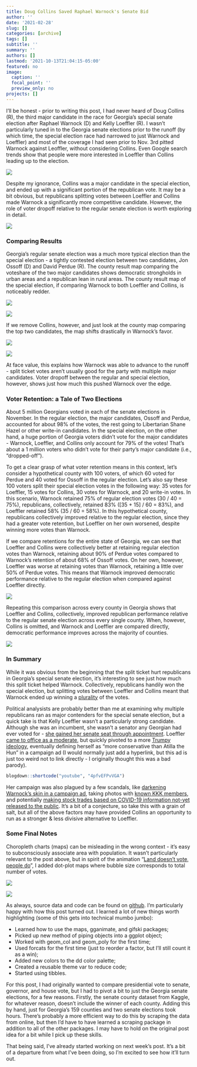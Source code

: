```yaml
---
title: Doug Collins Saved Raphael Warnock's Senate Bid
author: ''
date: '2021-02-28'
slug: []
categories: [archive]
tags: []
subtitle: ''
summary: ''
authors: []
lastmod: '2021-10-13T21:04:15-05:00'
featured: no
image:
  caption: ''
  focal_point: ''
  preview_only: no
projects: []
---
```


I’ll be honest - prior to writing this post, I had never heard of Doug Collins (R), the third major candidate in the race for Georgia’s special senate election after Raphael Warnock (D) and Kelly Loeffler (R). I wasn’t particularly tuned in to the Georgia senate elections prior to the runoff (by which time, the special election race had narrowed to just Warnock and Loeffler) and most of the coverage I had seen prior to Nov. 3rd pitted Warnock against Leoffler, without considering Collins. Even Google search trends show that people were more interested in Loeffler than Collins leading up to the election.

![](pics/plot_01.png)

Despite my ignorance, Collins was a major candidate in the special election, and ended up with a significant portion of the republican vote. It may be a bit obvious, but republicans splitting votes between Loeffler and Collins made Warnock a significantly more competitive candidate. However, the role of voter dropoff relative to the regular senate election is worth exploring in detail.

![](pics/plot_02.png)

### Comparing Results

Georgia’s regular senate election was a much more typical election than the special election - a tightly contested election between two candidates, Jon Ossoff (D) and David Perdue (R). The county result map comparing the voteshare of the two major candidates shows democratic strongholds in urban areas and a republican lean in rural areas. The county result map of the special election, if comparing Warnock to both Loeffler and Collins, is noticeably redder.

![](pics/plot_03.png)

![](pics/plot_04.png)

If we remove Collins, however, and just look at the county map comparing the top two candidates, the map shifts drastically in Warnock’s favor.

![](pics/plot_04.png)

![](pics/plot_05.png)

At face value, this explains how Warnock was able to advance to the runoff - split ticket votes aren’t usually good for the party with multiple major candidates. Voter dropoff between the regular and special election, however, shows just how much this pushed Warnock over the edge.

### Voter Retention: a Tale of Two Elections

About 5 million Georgians voted in each of the senate elections in November. In the regular election, the major candidates, Ossoff and Perdue, accounted for about 98% of the votes, the rest going to Libertarian Shane Hazel or other write-in candidates. In the special election, on the other hand, a huge portion of Georgia voters didn’t vote for the major candidates - Warnock, Loeffler, and Collins only account for 79% of the votes! That’s about a 1 million voters who didn’t vote for their party’s major candidate (i.e., “dropped-off”). 

To get a clear grasp of what voter retention means in this context, let’s consider a hypothetical county with 100 voters, of which 60 voted for Perdue and 40 voted for Ossoff in the regular election. Let’s also say these 100 voters split their special election votes in the following way: 35 votes for Loeffler, 15 votes for Collins,  30 votes for Warnock, and 20 write-in votes. In this scenario, Warnock retained 75% of regular election votes (30 / 40 = 75%), republicans, collectively, retained 83% ([35 + 15] / 60 = 83%), and Loeffler retained 58% (35 / 60 = 58%). In this hypothetical county, republicans collectively improved relative to the regular election, since they had a greater vote retention, but Loeffler on her own worsened, despite winning more votes than Warnock.

If we compare retentions for the entire state of Georgia, we can see that Loeffler and Collins were collectively better at retaining regular election votes than Warnock, retaining about 90% of Perdue votes compared to Warnock’s retention of  about 68% of Ossoff votes. On her own, however, Loeffler was worse at retaining votes than Warnock, retaining a little over 50% of Perdue votes. This means that Warnock improved democratic performance relative to the regular election when compared against Loeffler directly.

![](pics/plot_06.png)

Repeating this comparison across every county in Georgia shows that Loeffler and Collins, collectively, improved republican performance relative to the regular senate election across every single county. When, however, Collins is omitted, and Warnock and Loeffler are compared directly, democratic performance improves across the majority of counties.

![](pics/plot_07.gif)

### In Summary

While it was obvious from the beginning that the split ticket hurt republicans in Georgia’s special senate election,  it’s interesting to see just how much this split ticket helped Warnock. Collectively, republicans handily won the special election, but splitting votes between Loeffler and Collins meant that Warnock ended up winning a [plurality](https://en.wikipedia.org/wiki/Plurality_(voting)) of the votes. 

Political analysists are probably better than me at examining why multiple republicans ran as major contenders for the special senate election, but a quick take is that Kelly Loeffler wasn’t a particularly strong candidate. Although she was an incumbent, she wasn’t a senator any Georgian had ever voted for - [she gained her senate seat through appointment](https://www.ajc.com/news/state--regional-govt--politics/inside-how-kemp-picked-loeffler-for-the-senate/ftgH6xSI2Lnl0QLgqSQu8O/). Loeffler [came to office as a moderate](https://www.nytimes.com/2020/10/05/us/politics/kelly-loeffler-georgia.html), but quickly pivoted to a more [Trumpy ideology](https://projects.fivethirtyeight.com/congress-trump-score/kelly-loeffler/), eventually defining herself as “more conservative than Atilla the Hun” in a campaign ad (I would normally just add a hyperlink, but this ad is just too weird not to link directly - I originally thought this was a bad parody). 

```r
blogdown::shortcode("youtube", "4pfvEFPvVGA")
```

Her campaign was also plagued by a few scandals, like [darkening Warnock’s skin in a campaign ad](https://www.ibtimes.sg/kelly-loefflers-campaign-caught-darkening-skin-opponent-raphael-warnock-facebook-ad-54651), taking photos with [known KKK members](https://www.washingtonpost.com/nation/2020/12/14/loeffler-chester-doles-kkk-photo/), and potentially [making stock trades based on COVID-19 information not-yet released to the public](https://www.politifact.com/factchecks/2020/oct/31/raphael-warnock/fact-checking-raphael-warnocks-claim-georgia-sen-k/). It’s a bit of a conjecture, so take this with a grain of salt, but all of the above factors may have provided Collins an opportunity to run as a stronger & less divisive alternative to Loeffler. 

### Some Final Notes

Choropleth charts (maps) can be misleading in the wrong context - it’s easy to subconsciously associate area with population. It wasn’t particularly relevant to the post above, but in spirit of the animation “[Land doesn’t vote, people do](https://s3files.core77.com/blog/images/960537_81_90771_DrdO3qFgW.gif)”, I added dot-plot maps where bubble size corresponds to total number of votes.

![](pics/plot_08.png)

![](pics/plot_09.png)

As always, source data and code can be found on [github](https://github.com/markjrieke/thedatadiary/tree/main/2021.02.28-ticket_splitting). I’m particularly happy with how this post turned out. I learned a lot of new things worth highlighting (some of this gets into technical mumbo jumbo):

* Learned how to use the maps, gganimate, and gifski packages;
* Picked up new method of piping objects into a ggplot object;
* Worked with geom_col and geom_poly for the first time;
* Used forcats for the first time (just to reorder a factor, but I’ll still count it as a win);
* Added new colors to the dd color palette;
* Created a reusable theme var to reduce code;
* Started using tibbles.

For this post, I had originally wanted to compare presidential vote to senate, governor, and house vote, but I had to pivot a bit to just the Georgia senate elections, for a few reasons. Firstly, the senate county dataset from Kaggle, for whatever reason, doesn’t include the winner of each county. Adding this by hand, just for Georgia’s 159 counties and two senate elections took hours. There’s probably a more efficient way to do this by scraping the data from online, but then I’d have to have learned a scraping package in addition to all of the other packages. I may have to hold on the original post idea for a bit while I pick up these skills. 

That being said, I’ve already started working on next week’s post. It’s a bit of a departure from what I’ve been doing, so I’m excited to see how it’ll turn out.